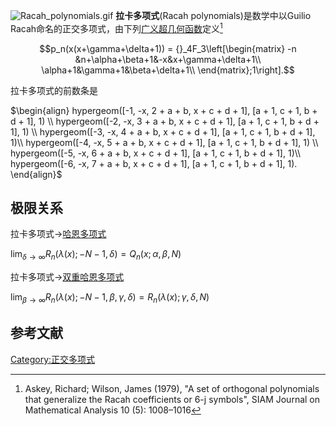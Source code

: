 
[[File:Racah_polynomials.gif|thumb]]
'''拉卡多项式'''(Racah polynomials)是数学中以Guilio Racah命名的正交多项式，由下列[[广义超几何函数|广义超几何函数]]定义<ref>Askey, Richard; Wilson, James (1979), "A set of orthogonal polynomials that generalize the Racah coefficients or 6-j symbols", SIAM Journal on Mathematical Analysis 10 (5): 1008–1016</ref>

:<math>p_n(x(x+\gamma+\delta+1)) = {}_4F_3\left[\begin{matrix} -n &n+\alpha+\beta+1&-x&x+\gamma+\delta+1\\
\alpha+1&\gamma+1&\beta+\delta+1\\ \end{matrix};1\right].</math>

拉卡多项式的前数条是


<math>\begin{align}
         hypergeom([-1, -x, 2 + a + b, x + c + d + 1], [a + 1, c + 1, b + d + 1], 1) \\
         hypergeom([-2, -x, 3 + a + b, x + c + d + 1], [a + 1, c + 1, b + d + 1], 1) \\
         hypergeom([-3, -x, 4 + a + b, x + c + d + 1], [a + 1, c + 1, b + d + 1], 1)\\
         hypergeom([-4, -x, 5 + a + b, x + c + d + 1], [a + 1, c + 1, b + d + 1], 1) \\
         hypergeom([-5, -x, 6 + a + b, x + c + d + 1], [a + 1, c + 1, b + d + 1], 1)\\
         hypergeom([-6, -x, 7 + a + b, x + c + d + 1], [a + 1, c + 1, b + d + 1], 1).
         

\end{align}</math>

==极限关系==
;拉卡多项式→[[哈恩多项式|哈恩多项式]]

<math>\lim_{\delta \to \infty}R_{n}(\lambda(x);-N-1,\delta)=Q_{n}(x;\alpha,\beta,N) 

                                          </math>

;拉卡多项式→[[双重哈恩多项式|双重哈恩多项式]]

<math>\lim_{\beta \to \infty}R_{n}(\lambda(x);-N-1,\beta,\gamma,\delta)=R_{n}(\lambda(x);\gamma,\delta,N)                                                         </math>

==参考文献==
<references/>

[[Category:正交多项式|Category:正交多项式]]